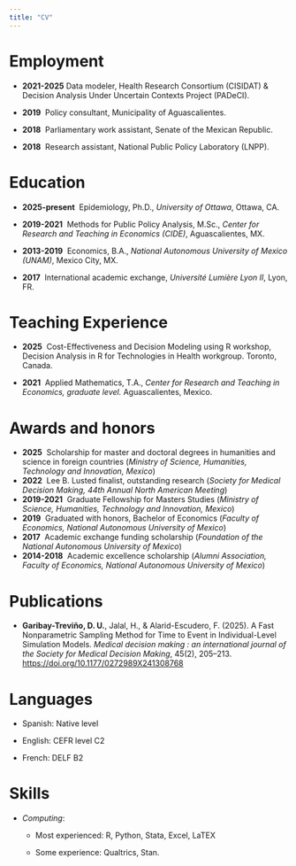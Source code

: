 ```yaml
---
title: "CV"
---
```


# Employment

-   **2021-2025** Data modeler, Health Research Consortium (CISIDAT) & Decision Analysis Under Uncertain Contexts Project (PADeCI).

-   **2019**  Policy consultant, Municipality of Aguascalientes.

-   **2018**  Parliamentary work assistant, Senate of the Mexican Republic.

-   **2018**  Research assistant, National Public Policy Laboratory (LNPP).

# Education

-   **2025-present**  Epidemiology, Ph.D., *University of Ottawa*, Ottawa, CA.

-   **2019-2021**  Methods for Public Policy Analysis, M.Sc., *Center for Research and Teaching in Economics (CIDE)*, Aguascalientes, MX.

-   **2013-2019**  Economics, B.A., *National Autonomous University of Mexico (UNAM)*, Mexico City, MX.

-   **2017**  International academic exchange, *Université Lumière Lyon II*, Lyon, FR.

# Teaching Experience

-   **2025**  Cost-Effectiveness and Decision Modeling using R workshop, Decision Analysis in R for Technologies in Health workgroup. Toronto, Canada.

-   **2021**  Applied Mathematics, T.A., *Center for Research and Teaching in Economics, graduate level.* Aguascalientes, Mexico.

# Awards and honors

-   **2025**  Scholarship for master and doctoral degrees in humanities and science in foreign countries (*Ministry of Science, Humanities, Technology and Innovation, Mexico*)
-   **2022**  Lee B. Lusted finalist, outstanding research (*Society for Medical Decision Making, 44th Annual North American Meeting*)
-   **2019-2021**  Graduate Fellowship for Masters Studies (*Ministry of Science, Humanities, Technology and Innovation, Mexico*)
-   **2019**  Graduated with honors, Bachelor of Economics (*Faculty of Economics, National Autonomous University of Mexico*)
-   **2017**  Academic exchange funding scholarship (*Foundation of the National Autonomous University of Mexico*)
-   **2014-2018**  Academic excellence scholarship (*Alumni Association, Faculty of Economics, National Autonomous University of Mexico*)

# Publications

-   **Garibay-Treviño, D. U.**, Jalal, H., & Alarid-Escudero, F. (2025). A Fast Nonparametric Sampling Method for Time to Event in Individual-Level Simulation Models. *Medical decision making : an international journal of the Society for Medical Decision Making*, 45(2), 205–213. <https://doi.org/10.1177/0272989X241308768>

# Languages

-   Spanish: Native level

-   English: CEFR level C2

-   French: DELF B2

# Skills

-   *Computing*:

    -   Most experienced: R, Python, Stata, Excel, LaTEX

    -   Some experience: Qualtrics, Stan.
